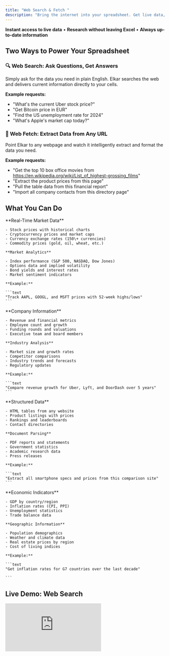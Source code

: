 ```yaml
---
title: "Web Search & Fetch "
description: "Bring the internet into your spreadsheet. Get live data, research information, and verify facts without ever leaving Excel."
---
```


**Instant access to live data** • **Research without leaving Excel** • **Always up-to-date information**

## Two Ways to Power Your Spreadsheet

### 🔍 Web Search: Ask Questions, Get Answers

Simply ask for the data you need in plain English. Elkar searches the web and delivers current information directly to your cells.

**Example requests:**

- "What's the current Uber stock price?"
- "Get Bitcoin price in EUR"
- "Find the US unemployment rate for 2024"
- "What's Apple's market cap today?"

### 🔗 Web Fetch: Extract Data from Any URL

Point Elkar to any webpage and watch it intelligently extract and format the data you need.

**Example requests:**

- "Get the top 10 box office movies from https://en.wikipedia.org/wiki/List_of_highest-grossing_films"
- "Extract the product prices from this page"
- "Pull the table data from this financial report"
- "Import all company contacts from this directory page"

## What You Can Do

<AccordionGroup>
  <Accordion title="📈 Financial & Market Data" icon="chart-line">
    **Real-Time Market Data**

    - Stock prices with historical charts
    - Cryptocurrency prices and market caps
    - Currency exchange rates (150\+ currencies)
    - Commodity prices (gold, oil, wheat, etc.)

    **Market Analytics**

    - Index performance (S&P 500, NASDAQ, Dow Jones)
    - Options data and implied volatility
    - Bond yields and interest rates
    - Market sentiment indicators

    **Example:**

    ```text
    "Track AAPL, GOOGL, and MSFT prices with 52-week highs/lows"
    ```
  </Accordion>
  <Accordion title="🏢 Business Intelligence" icon="building">
    **Company Information**

    - Revenue and financial metrics
    - Employee count and growth
    - Funding rounds and valuations
    - Executive team and board members

    **Industry Analysis**

    - Market size and growth rates
    - Competitor comparisons
    - Industry trends and forecasts
    - Regulatory updates

    **Example:**

    ```text
    "Compare revenue growth for Uber, Lyft, and DoorDash over 5 years"
    ```
  </Accordion>
  <Accordion title="📊 Data Extraction" icon="table">
    **Structured Data**

    - HTML tables from any website
    - Product listings with prices
    - Rankings and leaderboards
    - Contact directories

    **Document Parsing**

    - PDF reports and statements
    - Government statistics
    - Academic research data
    - Press releases

    **Example:**

    ```text
    "Extract all smartphone specs and prices from this comparison site"
    ```
  </Accordion>
  <Accordion title="🌍 Economic & Geographic Data" icon="earth-americas">
    **Economic Indicators**

    - GDP by country/region
    - Inflation rates (CPI, PPI)
    - Unemployment statistics
    - Trade balance data

    **Geographic Information**

    - Population demographics
    - Weather and climate data
    - Real estate prices by region
    - Cost of living indices

    **Example:**

    ```text
    "Get inflation rates for G7 countries over the last decade"
    
    ```
  </Accordion>
</AccordionGroup>

## Live Demo: Web Search

<iframe className="w-full aspect-video rounded-xl" src="https://www.youtube.com/embed/hVEpWgwALtA?autoplay=1&mute=1&loop=1&playlist=hVEpWgwALtA" frameBorder="0" allow="accelerometer; autoplay; clipboard-write; encrypted-media; gyroscope; picture-in-picture" allowFullScreen />